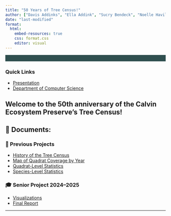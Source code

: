 ```yaml
---
title: "50 Years of Tree Census!"
author: ["Davis Addinks", "Ella Addink", "Sucry Bendeck", "Noelle Haviland", "Felicia SuSanto"]
date: "last-modified"
format:
  html:
    embed-resources: true
    css: format.css
    editor: visual
---
```


<nav style="background-color: #2f4f4f; padding: 10px; text-align: center; margin-bottom: 20px;">

</nav>

<div class="sidebar-links">
  <h3>Quick Links</h3>
  <ul>
    <li><a href="https://docs.google.com/presentation/d/1saWm85zN5geYyPvu8xR8NkOLW_oYKo7bDwJcE_vTNGg/edit?pli=1#slide=id.g3180d71becc_2_75">Presentation</a></li>
    <li><a href="https://calvin.edu/academics/school-stem/computer-science">Department of Computer Science</a></li>
  </ul>
</div>


::: content-box
# Welcome to the 50th anniversary of the Calvin Ecosystem Preserve's Tree Census!

## 📁 Documents:

### 🌳 Previous Projects

-   [History of the Tree Census](https://calvinecosystempreserve.github.io/50-years-of-trees/history_tree_census)\
-   [Map of Quadrat Coverage by Year](https://calvinecosystempreserve.github.io/50-years-of-trees/quadrats_by_year)\
-   [Quadrat-Level Statistics](https://calvinecosystempreserve.github.io/50-years-of-trees/quadrat_graphs)\
-   [Species-Level Statistics](https://calvinecosystempreserve.github.io/50-years-of-trees/species_graphs)

### 🎓 Senior Project 2024–2025

-   [Visualizations](https://calvinecosystempreserve.github.io/50-years-of-trees/visualization)\
-   [Final Report](https://calvinecosystempreserve.github.io/50-years-of-trees/report)


------------------------------------------------------------------------
:::
